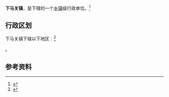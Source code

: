 {{中国乡级行政区
|景观照片文件名 = 
|景观照片描述 = 
|汉语拼音 = 
|其他语言 = 
|其他语言名称 = 
|旧称 = 
|地名出处 = 
|位置图文件名 = 
|位置图描述 = 
|自定义图片= 
|建置时间 = 
|政府驻地 = 
|毗邻 = 
|总面积 = 
|总人口 = 
|总人口年份 = 
|户籍人口 = 
|户籍人口年份 = 
|常住人口 = 
|常住人口年份 = 
|人口密度 = 
|GDP = 
|GDP年份 = 
|邮政编码 = 
|电话区号 = 953
|官方网站 = 
|网站名称 = 
|64/03/24/103/000}}

'''下马关镇'''，是{{PRC admin/fullname|64/03/24/103/000|3}}下辖的一个[[乡镇|乡镇]]级行政单位。<ref>{{PRC admin/ref sgc|{{PRC admin/parent|64/03/24/103/000}}}}</ref>

== 行政区划 ==

下马关镇下辖以下地区：<ref>{{PRC admin/ref sgc|64/03/24/103/000}}</ref>

{{PRC admin/children|64/03/24/103/000}}。

== 参考资料 ==

{{reflist}}

{{行政区划小作品}}
{{PRC admin/navcat|64/03/24/103/000}}